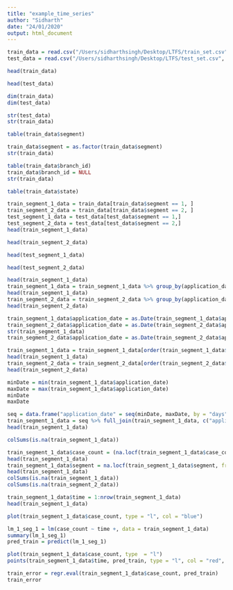 ```yaml
---
title: "example_time_series"
author: "Sidharth"
date: "24/01/2020"
output: html_document
---
```


```r
train_data = read.csv("/Users/sidharthsingh/Desktop/LTFS/train_set.csv", header = T, sep = ",", na.strings = c("NA", "?"))
test_data = read.csv("/Users/sidharthsingh/Desktop/LTFS/test_set.csv", header = T, sep = ",", na.strings = c("NA", "?"))
```

```r
head(train_data)
```

```r
head(test_data)
```

```r
dim(train_data)
dim(test_data)
```

```r
str(test_data)
str(train_data)
```

```r
table(train_data$segment)
```
```r
train_data$segment = as.factor(train_data$segment)
str(train_data)
```

```r
table(train_data$branch_id)
train_data$branch_id = NULL
str(train_data)
```

```r
table(train_data$state)
```

```r
train_segment_1_data = train_data[train_data$segment == 1, ]
train_segment_2_data = train_data[train_data$segment == 2, ]
test_segment_1_data = test_data[test_data$segment == 1,]
test_segment_2_data = test_data[test_data$segment == 2,]
head(train_segment_1_data)
```

```r
head(train_segment_2_data)
```
```r
head(test_segment_1_data)
```

```r
head(test_segment_2_data)
```

```r
head(train_segment_1_data)
train_segment_1_data = train_segment_1_data %>% group_by(application_date,segment) %>% summarise("case_count" = sum(case_count))
head(train_segment_1_data)
train_segment_2_data = train_segment_2_data %>% group_by(application_date, segment) %>% summarise("case_count" = sum(case_count))
head(train_segment_2_data)
```

```r
train_segment_1_data$application_date = as.Date(train_segment_1_data$application_date)
train_segment_2_data$application_date = as.Date(train_segment_2_data$application_date)
str(train_segment_1_data)
train_segment_2_data$application_date = as.Date(train_segment_2_data$application_date)
```


```r
train_segment_1_data = train_segment_1_data[order(train_segment_1_data$application_date, decreasing = F), ]
head(train_segment_1_data)
train_segment_2_data = train_segment_2_data[order(train_segment_2_data$application_date, decreasing = F), ]
head(train_segment_2_data)
```


```r
minDate = min(train_segment_1_data$application_date)
maxDate = max(train_segment_1_data$application_date)
minDate
maxDate
```

```r
seq = data.frame("application_date" = seq(minDate, maxDate, by = "days"))
train_segment_1_data = seq %>% full_join(train_segment_1_data, c("application_date" = "application_date"))
head(train_segment_1_data)
```

```r
colSums(is.na(train_segment_1_data))
```

```r
train_segment_1_data$case_count = (na.locf(train_segment_1_data$case_count, fromLast = F) + na.locf(train_segment_1_data$case_count, fromLast = T))/ 2
head(train_segment_1_data)
train_segment_1_data$segment = na.locf(train_segment_1_data$segment, fromLast = T)
head(train_segment_1_data)
colSums(is.na(train_segment_1_data))
colSums(is.na(train_segment_2_data))
```

```r
train_segment_1_data$time = 1:nrow(train_segment_1_data)
head(train_segment_1_data)
```

```r
plot(train_segment_1_data$case_count, type = "l", col = "blue")
```

```r
lm_1_seg_1 = lm(case_count ~ time +, data = train_segment_1_data)
summary(lm_1_seg_1)
pred_train = predict(lm_1_seg_1)
```
 
```r
plot(train_segment_1_data$case_count, type  = "l")
points(train_segment_1_data$time, pred_train, type = "l", col = "red", lwd = 2)
```

```r
train_error = regr.eval(train_segment_1_data$case_count, pred_train)
train_error
```


